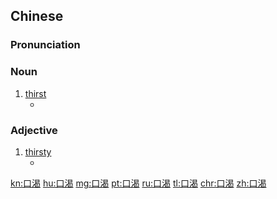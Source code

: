 ==Chinese==
{{zh-forms}}

===Pronunciation===
{{zh-pron
|m=kǒukě
|c=hau2 hot3
|cat=n,a
}}

===Noun===
{{zh-noun}}

# [[thirst]]
#* {{zh-x|飢餓 和 '''口渴''' 的 問題 可以 拖延 一下。|Hunger and '''thirst''' could wait.}}

===Adjective===
{{zh-adj}}

# [[thirsty]]
#* {{zh-x|我 有 一點 '''口渴'''。|I am a little '''thirsty'''.}}

[[kn:口渴]]
[[hu:口渴]]
[[mg:口渴]]
[[pt:口渴]]
[[ru:口渴]]
[[tl:口渴]]
[[chr:口渴]]
[[zh:口渴]]